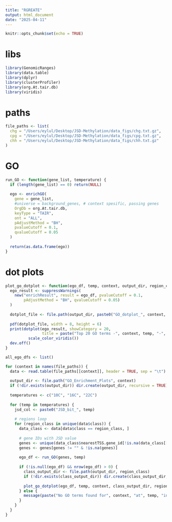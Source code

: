 ```yaml
---
title: "RGREATE"
output: html_document
date: "2025-04-11"
---
```


```r
knitr::opts_chunk$set(echo = TRUE)
```



# libs
```r
library(GenomicRanges)
library(data.table)
library(dplyr)
library(clusterProfiler)
library(org.At.tair.db)
library(viridis)
```


# paths
```r
file_paths <- list(
  chg = "/Users/eylul/Desktop/JSD-Methylation/data_figs/chg.txt.gz",
  cpg = "/Users/eylul/Desktop/JSD-Methylation/data_figs/cpg.txt.gz",
  chh = "/Users/eylul/Desktop/JSD-Methylation/data_figs/chh.txt.gz"
)
```

# GO 
```r
run_GO <- function(gene_list, temperature) {
  if (length(gene_list) == 0) return(NULL)
  
  ego <- enrichGO(
    gene = gene_list,
    #universe = background_genes, # context spesific, passing genes
    OrgDb = org.At.tair.db,
    keyType = "TAIR",
    ont = "ALL", 
    pAdjustMethod = "BH",
    pvalueCutoff = 0.1,
    qvalueCutoff = 0.05
  )
  
  return(as.data.frame(ego))
}
```


# dot plots 

```r
plot_go_dotplot <- function(ego_df, temp, context, output_dir, region_class) {
  ego_result <- suppressWarnings(
    new("enrichResult", result = ego_df, pvalueCutoff = 0.1, 
        pAdjustMethod = "BH", qvalueCutoff = 0.05)
  )
  
  dotplot_file <- file.path(output_dir, paste0("GO_dotplot_", context, "_", temp, "_", region_class, ".pdf"))
  
  pdf(dotplot_file, width = 8, height = 6)
  print(dotplot(ego_result, showCategory = 20,
                title = paste("Top 20 GO terms -", context, temp, "-", region_class)) +
          scale_color_viridis())
  dev.off()
}

```

```r
all_ego_dfs <- list()

for (context in names(file_paths)) {
  data <- read.table(file_paths[[context]], header = TRUE, sep = "\t")
  
  output_dir <- file.path("GO_Enrichment_Plots", context)
  if (!dir.exists(output_dir)) dir.create(output_dir, recursive = TRUE)
  
  temperatures <- c("10C", "16C", "22C")
  
  for (temp in temperatures) {
    jsd_col <- paste0("JSD_bit_", temp)
    
    # regions loop
    for (region_class in unique(data$class)) {
      data_class <- data[data$class == region_class, ]
      
      # gene IDs with JSD value 
      genes <- unique(data_class$nearestTSS.gene_id[!is.na(data_class[[jsd_col]])])
      genes <- genes[genes != "" & !is.na(genes)]
      
      ego_df <- run_GO(genes, temp)
      
      if (!is.null(ego_df) && nrow(ego_df) > 0) {
        class_output_dir <- file.path(output_dir, region_class)
        if (!dir.exists(class_output_dir)) dir.create(class_output_dir, recursive = TRUE)
        
        plot_go_dotplot(ego_df, temp, context, class_output_dir, region_class)
      } else {
        message(paste("No GO terms found for", context, "at", temp, "in class", region_class))
      }
    }
  }
}



```






